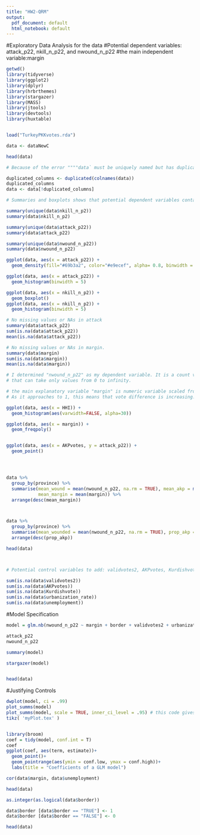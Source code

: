 ---
title: "HW2-QRM"
output:
  pdf_document: default
  html_notebook: default
---


#Exploratory Data Analysis for the data
#Potential dependent variables: attack_p22, nkill_n_p22, and nwound_n_p22
#the main independent variable:margin


```{r}
getwd()
library(tidyverse)
library(ggplot2)
library(dplyr)
library(hrbrthemes)
library(stargazer)
library(MASS)
library(jtools)
library(devtools)
library(huxtable)


load("TurkeyPKKvotes.rda")

data <- dataNewC

head(data)

# Because of the error """"data` must be uniquely named but has duplicate columns"""". I drop the duplicated columns.

duplicated_columns <- duplicated(colnames(data))
duplicated_columns
data <- data[!duplicated_columns]

# Summaries and boxplots shows that potential dependent variables contain lots of zero "0".

summary(unique(data$nkill_n_p2))
summary(data$nkill_n_p2)

summary(unique(data$attack_p22))
summary(data$attack_p22)

summary(unique(data$nwound_n_p22))
summary(data$nwound_n_p22)

ggplot(data, aes(x = attack_p22)) +
  geom_density(fill="#69b3a2", color="#e9ecef", alpha= 0.8, binwidth = 10)

ggplot(data, aes(x = attack_p22)) +
  geom_histogram(binwidth = 5)

ggplot(data, aes(x = nkill_n_p2)) +
  geom_boxplot()
ggplot(data, aes(x = nkill_n_p2)) +
  geom_histogram(binwidth = 5)

# No missing values or NAs in attack
summary(data$attack_p22)
sum(is.na(data$attack_p22))
mean(is.na(data$attack_p22))

# No missing values or NAs in margin.
summary(data$margin)
sum(is.na(data$margin))
mean(is.na(data$margin))

# I determined "nwound_n_p22" as my dependent variable. It is a count variable (# of attack incidents) 
# that can take only values from 0 to infinity.

# the main explanatory variable "margin" is numeric variable scaled from 0 to 1.
# As it approaches to 1, this means that vote difference is increasing.   ??????????

ggplot(data, aes(x = HHI)) +
  geom_histogram(aes(varwidth=FALSE, alpha=30))

ggplot(data, aes(x = margin)) +
  geom_freqpoly()


ggplot(data, aes(x = AKPvotes, y = attack_p22)) +
  geom_point()




data %>%
  group_by(province) %>% 
  summarise(mean_wound = mean(nwound_n_p22, na.rm = TRUE), mean_akp = mean(AKPvotes, na.rm = TRUE), mean_kurd = mean(Kurdishvote),
            mean_margin = mean(margin)) %>%
  arrange(desc(mean_margin))



data %>%
  group_by(province) %>% 
  summarise(mean_wounded = mean(nwound_n_p22, na.rm = TRUE), prop_akp = mean(propAKP), prop_Kurd = mean(propKurd)) %>%
  arrange(desc(prop_akp))

head(data)



# Potential control variables to add: validvotes2, AKPvotes, Kurdishvote, urbanization_rate, unemployment, province fixed effects?

sum(is.na(data$validvotes2))
sum(is.na(data$AKPvotes))
sum(is.na(data$Kurdishvote))
sum(is.na(data$urbanization_rate))
sum(is.na(data$unemployment))

```


#Model Specification
```{r}


model = glm.nb(nwound_n_p22 ~ margin + border + validvotes2 + urbanization_rate + unemployment+ HHI + infant_mort_perthousand, data = data, control = glm.control(maxit = 1500, epsilon = 1e-8))

attack_p22
nwound_n_p22

summary(model)

stargazer(model)


head(data)

```

#Justifying Controls
```{r}


dwplot(model, ci = .99)
plot_summs(model)
plot_summs(model, scale = TRUE, inner_ci_level = .95) # this code gives a good coefficient plot.
tikz( 'myPlot.tex' )


library(broom)
coef = tidy(model, conf.int = T)
coef
ggplot(coef, aes(term, estimate))+
  geom_point()+
  geom_pointrange(aes(ymin = conf.low, ymax = conf.high))+
  labs(title = "Coefficients of a GLM model")

cor(data$margin, data$unemployment)

head(data)

as.integer(as.logical(data$border))

data$border [data$border == "TRUE"] <- 1
data$border [data$border == "FALSE"] <- 0

head(data)

```

